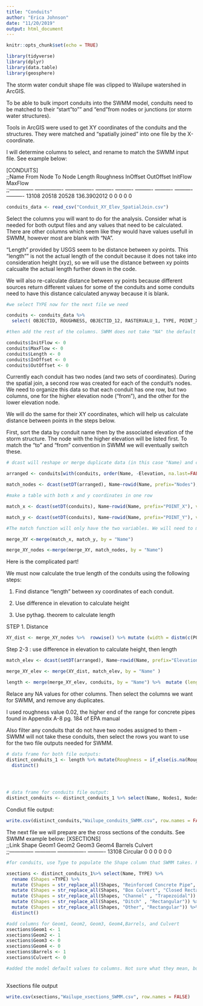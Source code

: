 ```yaml
---
title: "Conduits"
author: "Erica Johnson"
date: "11/20/2019"
output: html_document
---
```


```r
knitr::opts_chunk$set(echo = TRUE)
```

```r
library(tidyverse)
library(dplyr)
library(data.table)
library(geosphere)

```

The storm water conduit shape file was clipped to Wailupe watershed in ArcGIS. 

To be able to bulk import conduits into the SWMM model, conduits need to be matched to their "start"to"" and "end"from nodes or junctions (or storm water structures). 

Tools in ArcGIS were used to get  XY coordinates of the conduits and the structures. They were matched and "spatially joined" into one file by the X-coordinate.

I will determine columns to select, and rename to match the SWMM input file. See example below:

[CONDUITS]								
;;Name  From Node To Node  Length Roughness InOffset  OutOffset InitFlow  MaxFlow   
;;--------------	----------------	----------------	----------	----------	----------	----------	----------	----------
13108	20518	20528	136.3902012	0	0	0	0	0

```r
conduits_data <- read_csv("Conduit_XY_Elev_SpatialJoin.csv")
```

Select the columns you will want to do for the analysis. Consider what is needed for both output files and any values that need to be calculated.  There are other columns which seem like they would have values usefull in SWMM, however most are  blank with "NA".

"Length" provided by USGS seem to be distance between xy points. This "length"" is not the actual length of the conduit because it does not take into consideration height (xyz), so we will use the distance between xy points calcualte the actual length further down in the code.  

We will also re-calculate distance between xy points because different sources return  different values for some of the conduits and some conduits need to have this distance calculated anyway because it is blank. 



```r

#we select TYPE now for the next file we need

conduits <- conduits_data %>% 
  select( OBJECTID, ROUGHNESS, OBJECTID_12, RASTERVALU_1, TYPE, POINT_X, POINT_Y, SLOPE) %>% rename(Name = OBJECTID, Roughness = ROUGHNESS, Nodes = OBJECTID_12, Elevation = RASTERVALU_1) 

#then add the rest of the columns. SWMM does not take "NA" the default blank value for R, so we must populate columns with 0.

conduits$InitFlow <- 0
conduits$MaxFlow <- 0
conduits$Length <- 0
conduits$InOffset <- 0
conduits$OutOffset <- 0

```

Currently each conduit has two nodes (and two sets of coordinates). During the spatial join, a second row was created for each of the conduit's nodes. We need to organize this data so that each conduit has one row, but two columns, one for the higher elevation node ("from"), and the other for the lower elevation node. 

We will do the same for their XY coordinates, which will help us calculate distance between points in the steps below.

First, sort the data by conduit name then by the associated elevation of the storm structure. The node with the higher elevation will be listed first. To match the "to" and "from" convention in SWMM we will eventually switch these.

```r

# dcast will reshape or merge duplicate data (in this case "Name) and create a column for any unique data attached to "Name". It will use the variable "Node" and name unique values of nodes in numerical order.

arranged <- conduits[with(conduits, order(Name, -Elevation, na.last=FALSE)),]

match_nodes <- dcast(setDT(arranged), Name~rowid(Name, prefix="Nodes"), value.var="Nodes")

#make a table with both x and y coordinates in one row

match_x <- dcast(setDT(conduits), Name~rowid(Name, prefix="POINT_X"), value.var="POINT_X")

match_y <- dcast(setDT(conduits), Name~rowid(Name, prefix="POINT_Y"), value.var="POINT_Y")

#The match function will only have the two variables. We will need to merge conduit and "match"" data tables together using the merge function.

merge_XY <-merge(match_x, match_y, by = "Name")

merge_XY_nodes <-merge(merge_XY, match_nodes, by = "Name")

```

Here is the complicated part!

We must now calculate the true length of the conduits using the following steps:

1. Find distance "length" between xy coordinates of each conduit.

2. Use difference in elevation to calculate height

3. Use pythag. theorem to calculate length

STEP 1. Distance
```r

XY_dist <- merge_XY_nodes %>%  rowwise() %>% mutate (width = distm(c(POINT_X1, POINT_Y1), c(POINT_X2, POINT_Y2), fun=distHaversine)) %>% mutate(width_ft = width*3.28084)

```

Step 2-3 : use difference in elevation to calculate height, then length
```r


match_elev <- dcast(setDT(arranged), Name~rowid(Name, prefix="Elevation"), value.var="Elevation")

merge_XY_elev <- merge(XY_dist, match_elev, by = "Name" )

length <- merge(merge_XY_elev, conduits, by = "Name") %>%  mutate (length = sqrt(width_ft^2 +(Elevation1-Elevation2)^2))

```


Relace any NA values for other columns. Then select the columns we want for SWMM, and remove any duplicates. 

I used roughness value 0.02, the higher end of the range for concrete pipes found in Appendix A-8 pg. 184 of EPA manual

Also filter any conduits that do not have two nodes assigned to them - SWMM will not take these conduits, then select the rows you want to use for the two file outputs needed for SWMM.


```r

# data frame for both file outputs:
distinct_conduits_1 <- length %>% mutate(Roughness = if_else(is.na(Roughness), 0.02, Roughness)) %>%  filter(Nodes2 !="NA") %>% filter(Nodes1 !="NA") %>% select(Name, Nodes1, Nodes2, length, Roughness, InOffset, OutOffset, InitFlow, MaxFlow, TYPE, Elevation1, Elevation2) %>% 
  distinct() 
  



# data frame for conduits file output:
distinct_conduits <- distinct_conduits_1 %>% select(Name, Nodes1, Nodes2, length, Roughness, InOffset, OutOffset, InitFlow, MaxFlow) %>% distinct() 

```

Condiut file output:
```r
write.csv(distinct_conduits,"Wailupe_conduits_SWMM.csv", row.names = FALSE)
```


The next file we will prepare are the cross sections of the conduits. See SWMM example below:
[XSECTIONS]							
;;Link  Shape	Geom1	Geom2	Geom3 Geom4 Barrels Culvert   
;;--------------	------------	----------------	----------
13108	Circular    	0	0	0	0	0	0

```r
#for conduits, use Type to populate the Shape column that SWMM takes. Rename the types by the different shapes provided by SWMM

xsections <- distinct_conduits_1%>% select(Name, TYPE) %>% 
  rename (Shapes =TYPE) %>% 
  mutate (Shapes = str_replace_all(Shapes, "Reinforced Concrete Pipe", "Circular")) %>% 
  mutate (Shapes = str_replace_all(Shapes, "Box Culvert", "Closed Rectangular")) %>% 
  mutate (Shapes = str_replace_all(Shapes, "Channel" , "Trapezoidal")) %>% 
  mutate (Shapes = str_replace_all(Shapes, "Ditch" , "Rectangular")) %>% 
  mutate (Shapes = str_replace_all(Shapes, "Other", "Rectangular")) %>% 
  distinct()

#add columns for Geom1, Geom2, Geom3, Geom4,Barrels, and Culvert
xsections$Geom1 <- 1
xsections$Geom2 <- 1
xsections$Geom3 <- 0
xsections$Geom4 <- 0
xsections$Barrels <- 1
xsections$Culvert <- 0

#added the model default values to columns. Not sure what they mean, but no error message from model now
                          
```

Xsections file output
```r

write.csv(xsections,"Wailupe_xsections_SWMM.csv", row.names = FALSE)
   
```

